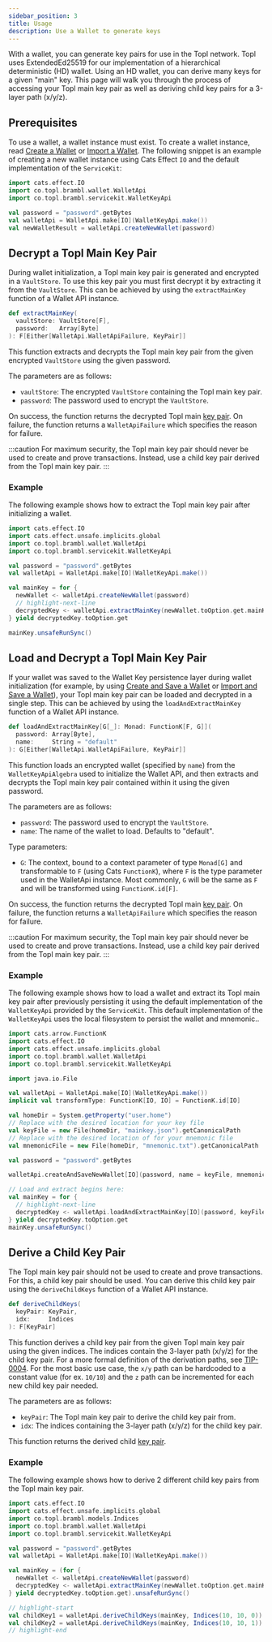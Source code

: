 ```yaml
---
sidebar_position: 3
title: Usage
description: Use a Wallet to generate keys
---
```



With a wallet, you can generate key pairs for use in the Topl network. Topl uses ExtendedEd25519 for our implementation
of a hierarchical deterministic (HD) wallet. Using an HD wallet, you can derive many keys for a given "main" key.
This page will walk you through the process of accessing your Topl main key pair as well as deriving child key pairs for a
3-layer path (x/y/z).

## Prerequisites

To use a wallet, a wallet instance must exist. To create a wallet instance, read [Create a Wallet](./create)
or [Import a Wallet](./import). The following snippet is an example of creating a new wallet instance using Cats Effect
`IO` and the default implementation of
the <ScaladocLink path="co/topl/brambl/servicekit/index.html"><code>ServiceKit</code></ScaladocLink>:

```scala
import cats.effect.IO
import co.topl.brambl.wallet.WalletApi
import co.topl.brambl.servicekit.WalletKeyApi

val password = "password".getBytes
val walletApi = WalletApi.make[IO](WalletKeyApi.make())
val newWalletResult = walletApi.createNewWallet(password)
```

## Decrypt a Topl Main Key Pair

During wallet initialization, a Topl main key pair is generated and encrypted in a `VaultStore`. To use this key pair
you must first decrypt it by extracting it from the `VaultStore`. This can be achieved by using
the <ScaladocLink path="co/topl/brambl/wallet/WalletApi.html#extractMainKey(VaultStore[F],Array[Byte]):F[Either[WalletApiFailure,KeyPair]]"><code>extractMainKey</code></ScaladocLink>
function of a Wallet API instance.

```scala
def extractMainKey(
  vaultStore: VaultStore[F],
  password:   Array[Byte]
): F[Either[WalletApi.WalletApiFailure, KeyPair]]
```

This function extracts and decrypts the Topl main key pair from the given encrypted `VaultStore` using the given password.

The parameters are as follows:
- `vaultStore`: The encrypted `VaultStore` containing the Topl main key pair.
- `password`: The password used to encrypt the `VaultStore`.

On success, the function returns the decrypted Topl
main [key pair](https://github.com/Topl/protobuf-specs/blob/main/proto/quivr/models/shared.proto#L78). On failure, the function returns
a <ScaladocLink path="co/topl/brambl/wallet/WalletApi$$WalletApiFailure.html"><code>WalletApiFailure</code></ScaladocLink>
which specifies the reason for failure.

:::caution
For maximum security, the Topl main key pair should never be used to create and prove transactions. Instead, use a
child key pair derived from the Topl main key pair.
:::

### Example

The following example shows how to extract the Topl main key pair after initializing a wallet.

```scala
import cats.effect.IO
import cats.effect.unsafe.implicits.global
import co.topl.brambl.wallet.WalletApi
import co.topl.brambl.servicekit.WalletKeyApi

val password = "password".getBytes
val walletApi = WalletApi.make[IO](WalletKeyApi.make())

val mainKey = for {
  newWallet <- walletApi.createNewWallet(password)
  // highlight-next-line
  decryptedKey <- walletApi.extractMainKey(newWallet.toOption.get.mainKeyVaultStore, password)
} yield decryptedKey.toOption.get

mainKey.unsafeRunSync()
```

## Load and Decrypt a Topl Main Key Pair

If your wallet was saved to the Wallet Key persistence layer during wallet initialization (for example, by
using [Create and Save a Wallet](./create#create-and-save-a-wallet) or [Import and Save a Wallet](./import#import-and-save-a-wallet)),
your Topl main key pair can be loaded and decrypted in a single step. This can be achieved by using
the <ScaladocLink path="co/topl/brambl/wallet/WalletApi.html#loadAndExtractMainKey[G[_]](Array[Byte],String)(Monad[G],ToMonad[G]):G[Either[WalletApiFailure,KeyPair]]"><code>loadAndExtractMainKey</code></ScaladocLink>
function of a Wallet API instance.

```scala
def loadAndExtractMainKey[G[_]: Monad: FunctionK[F, G]](
  password: Array[Byte],
  name:     String = "default"
): G[Either[WalletApi.WalletApiFailure, KeyPair]]
```

This function loads an encrypted wallet (specified by `name`) from the `WalletKeyApiAlgebra` used to initialize the
Wallet API, and then extracts and decrypts the Topl main key pair contained within it using the given password.

The parameters are as follows:
- `password`: The password used to encrypt the `VaultStore`.
- `name`: The name of the wallet to load. Defaults to "default".

Type parameters:
- `G`: The context, bound to a context parameter of type `Monad[G]` and transformable to `F` (using Cats `FunctionK`),
where `F` is the type parameter used in the WalletApi instance. Most commonly, `G` will be the same as `F` and will be transformed
using `FunctionK.id[F]`.

On success, the function returns the decrypted Topl
main [key pair](https://github.com/Topl/protobuf-specs/blob/main/proto/quivr/models/shared.proto#L78). On failure, the function returns
a <ScaladocLink path="co/topl/brambl/wallet/WalletApi$$WalletApiFailure.html"><code>WalletApiFailure</code></ScaladocLink>
which specifies the reason for failure.

:::caution
For maximum security, the Topl main key pair should never be used to create and prove transactions. Instead, use a
child key pair derived from the Topl main key pair.
:::

### Example

The following example shows how to load a wallet and extract its Topl main key pair after previously persisting it using
the default implementation of the `WalletKeyApi` provided by
the <ScaladocLink path="co/topl/brambl/servicekit/index.html"><code>ServiceKit</code></ScaladocLink>. This default implementation
of the `WalletKeyApi` uses the local filesystem to persist the wallet and mnemonic..

```scala
import cats.arrow.FunctionK
import cats.effect.IO
import cats.effect.unsafe.implicits.global
import co.topl.brambl.wallet.WalletApi
import co.topl.brambl.servicekit.WalletKeyApi

import java.io.File

val walletApi = WalletApi.make[IO](WalletKeyApi.make())
implicit val transformType: FunctionK[IO, IO] = FunctionK.id[IO]

val homeDir = System.getProperty("user.home")
// Replace with the desired location for your key file
val keyFile = new File(homeDir, "mainkey.json").getCanonicalPath
// Replace with the desired location of for your mnemonic file
val mnemonicFile = new File(homeDir, "mnemonic.txt").getCanonicalPath

val password = "password".getBytes

walletApi.createAndSaveNewWallet[IO](password, name = keyFile, mnemonicName = mnemonicFile).unsafeRunSync()

// Load and extract begins here:
val mainKey = for {
  // highlight-next-line
  decryptedKey <- walletApi.loadAndExtractMainKey[IO](password, keyFile)
} yield decryptedKey.toOption.get
mainKey.unsafeRunSync()
```

## Derive a Child Key Pair

The Topl main key pair should not be used to create and prove transactions. For this, a child key pair should be used.
You can derive this child key pair using
the <ScaladocLink path="co/topl/brambl/wallet/WalletApi.html#deriveChildKeys(KeyPair,Indices):F[KeyPair]"><code>deriveChildKeys</code></ScaladocLink>
function of a Wallet API instance.

```scala
def deriveChildKeys(
  keyPair: KeyPair,
  idx:     Indices
): F[KeyPair]
```

This function derives a child key pair from the given Topl main key pair using the given indices. The indices contain the
3-layer path (x/y/z) for the child key pair. For a more formal definition of the derivation paths,
see [TIP-0004](https://github.com/Topl/tips/tree/main/TIP-0004). For the most basic use case, the `x/y` path can be hardcoded
to a constant value (for ex. `10/10`) and the `z` path can be incremented for each new child key pair needed.

The parameters are as follows:
- `keyPair`: The Topl main key pair to derive the child key pair from.
- `idx`: The indices containing the 3-layer path (x/y/z) for the child key pair.

This function returns the derived child [key pair](https://github.com/Topl/protobuf-specs/blob/main/proto/quivr/models/shared.proto#L78).

### Example

The following example shows how to derive 2 different child key pairs from the Topl main key pair.

```scala
import cats.effect.IO
import cats.effect.unsafe.implicits.global
import co.topl.brambl.models.Indices
import co.topl.brambl.wallet.WalletApi
import co.topl.brambl.servicekit.WalletKeyApi

val password = "password".getBytes
val walletApi = WalletApi.make[IO](WalletKeyApi.make())

val mainKey = (for {
  newWallet <- walletApi.createNewWallet(password)
  decryptedKey <- walletApi.extractMainKey(newWallet.toOption.get.mainKeyVaultStore, password)
} yield decryptedKey.toOption.get).unsafeRunSync()

// highlight-start
val childKey1 = walletApi.deriveChildKeys(mainKey, Indices(10, 10, 0)).unsafeRunSync()
val childKey2 = walletApi.deriveChildKeys(mainKey, Indices(10, 10, 1)).unsafeRunSync()
// highlight-end
```


